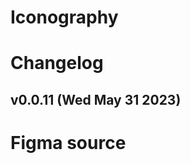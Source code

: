 

<Meta title="Components/Basic/Icon/Overview" />

# Iconography
<IconGallery>
  <IconItem name='close'>
    <IconExample name='close' title='close'/>
  </IconItem>
  <IconItem name='check'>
    <IconExample name='check' title='check'/>
  </IconItem>
  <IconItem name='chevron-down'>
    <IconExample name='chevron-down' title='chevron-down'/>
  </IconItem>
  <IconItem name='warning-cicle'>
    <IconExample name='warning-cicle' title='warning-cicle'/>
  </IconItem>
  <IconItem name='warning-safe'>
    <IconExample name='warning-safe' title='warning-safe'/>
  </IconItem>
  <IconItem name='info-circle'>
    <IconExample name='info-circle' title='info-circle'/>
  </IconItem>
</IconGallery>

# Changelog
## v0.0.11 (Wed May 31 2023)

# Figma source
<Figma
  height="30%"
  collapsable
  url="https://www.figma.com/file/Cx0sZBqrc7kGW72bcmy90S/tokens?type=design&node-id=3-27&t=ThF1FKZYYApN4drF-4"
/>
